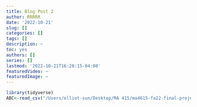 ```yaml
---
title: Blog Post 2
author: RRRRR
date: '2022-10-21'
slug: []
categories: []
tags: []
description: ~
toc: yes
authors: []
series: []
lastmod: '2022-10-21T16:28:15-04:00'
featuredVideo: ~
featuredImage: ~
---
```


```r
library(tidyverse)
ABC<-read_csv("/Users/elliot-sun/Desktop/MA 415/ma4615-fa22-final-project-rrrrr/dataset/data-ignore/Highway-Rail_Grade_Crossing_Accident_Data.csv", show_col_types = FALSE )
```

